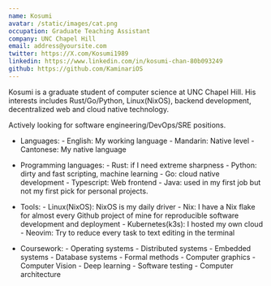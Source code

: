 ```yaml
---
name: Kosumi
avatar: /static/images/cat.png
occupation: Graduate Teaching Assistant  
company: UNC Chapel Hill
email: address@yoursite.com
twitter: https://X.com/Kosumi1989
linkedin: https://www.linkedin.com/in/kosumi-chan-80b093249
github: https://github.com/KaminariOS
---
```


Kosumi is a graduate student of computer science at UNC Chapel Hill. His interests includes Rust/Go/Python, Linux(NixOS), backend development, decentralized web and cloud native technology.

Actively looking for software engineering/DevOps/SRE positions.

- Languages:
        - English: My working language
        - Mandarin: Native level
        - Cantonese: My native language

- Programming languages:
        - Rust: if I need extreme sharpness 
        - Python: dirty and fast scripting, machine learning 
        - Go: cloud native development 
        - Typescript: Web frontend 
        - Java: used in my first job but not my first pick for personal projects. 

- Tools:
        - Linux(NixOS): NixOS is my daily driver
        - Nix: I have a Nix flake for almost every Github project of mine for reproducible software development and deployment 
        - Kubernetes(k3s): I hosted my own cloud
        - Neovim: Try to reduce every task to text editing in the terminal 

- Coursework:
        - Operating systems
        - Distributed systems 
        - Embedded systems 
        - Database systems 
        - Formal methods
        - Computer graphics 
        - Computer Vision 
        - Deep learning 
        - Software testing 
        - Computer architecture 


